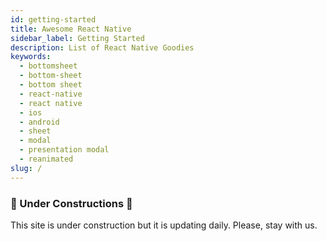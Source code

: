 ```yaml
---
id: getting-started
title: Awesome React Native
sidebar_label: Getting Started
description: List of React Native Goodies 
keywords:
  - bottomsheet
  - bottom-sheet
  - bottom sheet
  - react-native
  - react native
  - ios
  - android
  - sheet
  - modal
  - presentation modal
  - reanimated
slug: /
---
```



### 🚧 Under Constructions 🚧

This site is under construction but it is updating daily.
Please, stay with us.